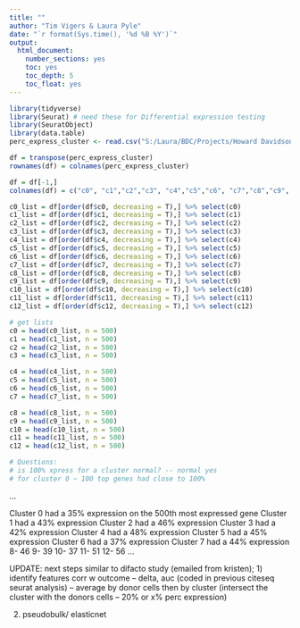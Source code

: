 ```yaml
---
title: ""
author: "Tim Vigers & Laura Pyle"
date: "`r format(Sys.time(), '%d %B %Y')`"
output:
  html_document:
    number_sections: yes
    toc: yes
    toc_depth: 5
    toc_float: yes
---
```


```r
library(tidyverse)
library(Seurat) # need these for Differential expression testing
library(SeuratObject)
library(data.table)
perc_express_cluster <- read.csv("S:/Laura/BDC/Projects/Howard Davidson/perc_express_cluster.csv")
```


```r
df = transpose(perc_express_cluster)
rownames(df) = colnames(perc_express_cluster)

df = df[-1,]
colnames(df) = c("c0", "c1","c2","c3", "c4","c5","c6", "c7","c8","c9", "c10","c11", "c12")

c0_list = df[order(df$c0, decreasing = T),] %>% select(c0)
c1_list = df[order(df$c1, decreasing = T),] %>% select(c1)
c2_list = df[order(df$c2, decreasing = T),] %>% select(c2)
c3_list = df[order(df$c3, decreasing = T),] %>% select(c3)
c4_list = df[order(df$c4, decreasing = T),] %>% select(c4)
c5_list = df[order(df$c5, decreasing = T),] %>% select(c5)
c6_list = df[order(df$c6, decreasing = T),] %>% select(c6)
c7_list = df[order(df$c7, decreasing = T),] %>% select(c7)
c8_list = df[order(df$c8, decreasing = T),] %>% select(c8)
c9_list = df[order(df$c9, decreasing = T),] %>% select(c9)
c10_list = df[order(df$c10, decreasing = T),] %>% select(c10)
c11_list = df[order(df$c11, decreasing = T),] %>% select(c11)
c12_list = df[order(df$c12, decreasing = T),] %>% select(c12)

# get lists
c0 = head(c0_list, n = 500)
c1 = head(c1_list, n = 500)
c2 = head(c2_list, n = 500)
c3 = head(c3_list, n = 500)

c4 = head(c4_list, n = 500)
c5 = head(c5_list, n = 500)
c6 = head(c6_list, n = 500)
c7 = head(c7_list, n = 500)

c8 = head(c8_list, n = 500)
c9 = head(c9_list, n = 500)
c10 = head(c10_list, n = 500)
c11 = head(c11_list, n = 500)
c12 = head(c12_list, n = 500)

# Questions:
# is 100% xpress for a cluster normal? -- normal yes
# for cluster 0 ~ 100 top genes had close to 100%
```


...

Cluster 0 had a 35% expression on the 500th most expressed gene 
Cluster 1 had a 43% expression 
Cluster 2 had a 46% expression 
Cluster 3 had a 42% expression
Cluster 4 had a 48% expression
Cluster 5 had a 45% expression
Cluster 6 had a 37% expression
Cluster 7 had a 44% expression
8- 46
9- 39
10- 37
11- 51
12- 56
...


UPDATE: next steps similar to difacto study (emailed from kristen);
1) identify features corr w outcome -- delta, auc (coded in previous citeseq seurat analysis)
-- average by donor cells then by cluster (intersect the cluster with the donors cells -- 20% or x% perc expression)

2) pseudobulk/ elasticnet
